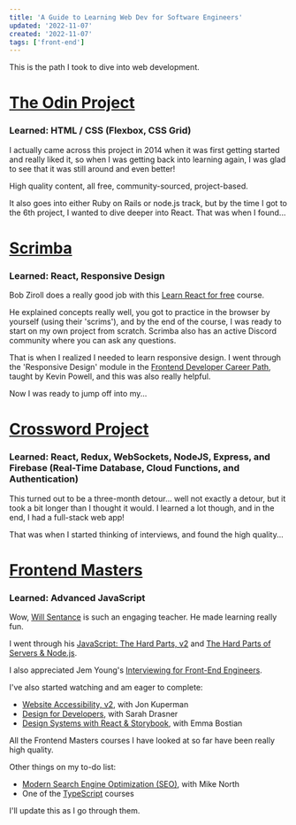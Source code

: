 ```yaml
---
title: 'A Guide to Learning Web Dev for Software Engineers'
updated: '2022-11-07'
created: '2022-11-07'
tags: ['front-end']
---
```


This is the path I took to dive into web development.

# [The Odin Project](https://www.theodinproject.com/)
### **Learned**: HTML / CSS (Flexbox, CSS Grid)

I actually came across this project in 2014 when it was first getting started and really liked it, so when I was getting back into learning again, I was glad to see that it was still around and even better! 

High quality content, all free, community-sourced, project-based.

It also goes into either Ruby on Rails or node.js track, but by the time I got to the 6th project, I wanted to dive deeper into React. That was when I found...

# [Scrimba](https://scrimba.com/)
### **Learned**: React, Responsive Design

Bob Ziroll does a really good job with this [Learn React for free](https://scrimba.com/learn/learnreact) course. 

He explained concepts really well, you got to practice in the browser by yourself (using their 'scrims'), and by the end of the course, I was ready to start on my own project from scratch. Scrimba also has an active Discord community where you can ask any questions.

That is when I realized I needed to learn responsive design. I went through the 'Responsive Design' module in the [Frontend Developer Career Path](https://scrimba.com/learn/frontend), taught by Kevin Powell, and this was also really helpful. 

Now I was ready to jump off into my...

# [Crossword Project](https://www.crosswordwith.me)
### **Learned**: React, Redux, WebSockets, NodeJS, Express, and Firebase (Real-Time Database, Cloud Functions, and Authentication)

This turned out to be a three-month detour... well not exactly a detour, but it took a bit longer than I thought it would. I learned a lot though, and in the end, I had a full-stack web app! 

That was when I started thinking of interviews, and found the high quality...

# [Frontend Masters](https://frontendmasters.com/)
### **Learned**: Advanced JavaScript

Wow, [Will Sentance](https://frontendmasters.com/teachers/will-sentance/) is such an engaging teacher. He made learning really fun. 

I went through his [JavaScript: The Hard Parts, v2](https://frontendmasters.com/courses/javascript-hard-parts-v2/) and [The Hard Parts of Servers & Node.js](https://frontendmasters.com/courses/servers-node-js/). 

I also appreciated Jem Young's [Interviewing for Front-End Engineers](https://frontendmasters.com/courses/interviewing-frontend/).

I've also started watching and am eager to complete:

* [Website Accessibility, v2](https://frontendmasters.com/courses/accessibility-v2/), with Jon Kuperman
* [Design for Developers](https://frontendmasters.com/courses/design-for-developers/), with Sarah Drasner
* [Design Systems with React & Storybook](https://frontendmasters.com/courses/design-systems/), with Emma Bostian

All the Frontend Masters courses I have looked at so far have been really high quality. 

Other things on my to-do list:
* [Modern Search Engine Optimization (SEO)](https://frontendmasters.com/courses/modern-seo/), with Mike North
* One of the [TypeScript](https://frontendmasters.com/courses/?q=typescript) courses

I'll update this as I go through them.